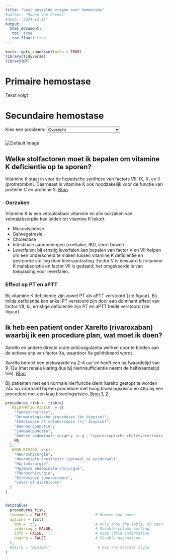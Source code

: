 ```yaml
---
title: "Veel gestelde vragen over hemostase"
#author: "Ruben Van Paemel"
#date: "2024-12-11"
output: 
  html_document:
   toc: true
   toc_float: true
---
```


```r
knitr::opts_chunk$set(echo = TRUE)
library(tidyverse)
library(DT)
```

# Primaire hemostase
Tekst volgt


# Secundaire hemostase
<!-- Dropdown menu and image viewer -->
<div>
  <label for="image-selector">Kies een probleem:</label>
  <select id="image-selector" onchange="updateImage();">
    <option value="./images/stolling.drawio.png">Overzicht</option>
    <option value="./images/vitK.drawio.png">Vitamine K afhankelijke stolfactoren</option>
    <!-- <option value="./images/PT.drawio.png">PT</option>-->
    <!-- <option value="./images/aPTT.drawio.png">aPTT</option>-->
  </select>
</div>

<!-- Where the default image or selected image will be displayed -->
<div>
  <!-- Default image initially shown -->
  <img id="image-viewer" src="./images/stolling.drawio.png" alt="Default Image" style="max-width: 100%; height: auto; margin-top: 10px;">
</div>

<script>
// JavaScript to update the displayed image based on dropdown selection
function updateImage() {
  var imageSelector = document.getElementById("image-selector");
  var selectedImage = imageSelector.value;
  var imageViewer = document.getElementById("image-viewer");
  imageViewer.src = selectedImage;
}
</script>

## Welke stolfactoren moet ik bepalen om vitamine K deficientie op te sporen?
Vitamine K staat in voor de hepatische synthese van factors VII, IX, X, en II (prothrombin). Daarnaast is vitamine K ook noodzakelijk voor de functie van proteine C en proteine S. [Bron](https://www.uptodate.com/contents/overview-of-vitamin-k).

### Oorzaken
Vitamine K is een vetoplosbaar vitamine en alle oorzaken van vetmalabsorptie kan leiden tot vitamine K tekort.

- Mucoviscidose
- Galwegatresie
- Cholestase 
- Intestinale aandoeningen (coeliakie, IBD, short bowel)
- Leverfalen: bij ernstig leverfalen kan bepalen van factor V en VII helpen om een onderscheid te maken tussen vitamine K deficientie en gestoorde stolling door leveraantasting. Factor V is bewaard bij vitamine K malabsorptie en factor VII is gedaald; het omgekeerde is van toepassing voor leverfalen.

### Effect op PT en aPTT
Bij vitamine K deficientie zijn zowel PT als aPTT verstoord (zie figuur). Bij milde deficientie kan enkel PT verstoord zijn door een dominant effect van factor VII, bij ernstige deficientie zijn PT en aPTT beide verstoord (zie figuur).

## Ik heb een patient onder Xarelto (rivaroxaban) waarbij ik een procedure plan, wat moet ik doen? 

Xarelto en andere directe orale anticoagulantia werken door te binden aan de actieve site van factor Xa, waardoor Xa geïnhibeerd wordt.

Xarelto bereikt een piekwaarde na 2-4 uur en heeft een halfwaardetijd van 9-13u (met renale klaring dus bij nierinsufficientie neemt de halfwaardetijd toe). [Bron](https://www.ncbi.nlm.nih.gov/books/NBK557590/)

Bij patienten met een normale nierfunctie dient Xarelto gestopt te worden 24u op voorhand bij een procedure met hoog bloedingsrisico en 48u bij een procedure met een laag bloedingsrisico. [Bron 1]( https://www.janssenscience.com/products/xarelto/medical-content/use-of-xarelto-in-perioperative-use#references-content), [2](https://cpthn.ca/wp-content/uploads/2023/01/CPTHN-Rivaroxaban-Guidance-Document_Final-Sep-2021-002.pdf)

```r
procedures_risk <- tibble(
  `MILD/MATIG RISICO` = c(
    "Tandextracties",
    "Dermatologische procedures (bv biopsie)",
    "Endoscopie of colonoscopie (+/- biopsie)",
    "Beenmergpunctie",
    "Lumbaalpunctie",
    "Andere abdominale surgery (e.g., laparoscopische cholecystectomie, herniaherstel)",
    NA
  ),
  `HOOG RISICO` = c(
    "Neurochirurgie",
    "Neuraxiale anesthesie (spinaal or epiduraal)",
    "Hartchirurgie",
    "Majeure abdominale chirurgie",
    "Thoraxchirurgie",
    "Extensieve tumorectomie",
    "Lever of nierbiopsy"
  )
)


datatable(
  procedures_risk,
  rownames = FALSE,                     # Remove row names
  options = list(
    dom = 't',                          # Only show the table, no search or pagination
    ordering = FALSE,                   # Disable column sorting
    info = FALSE,                       # Hide table information
    paging = FALSE                      # Disable pagination
  ),
  #style = "minimal"                     # Use the minimal style
)
```